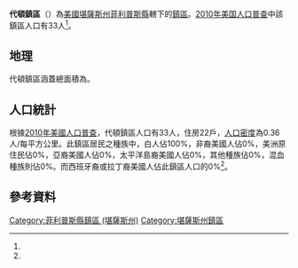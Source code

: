 {{noteTA
|G1=USState
}}
{{Infobox settlement
|official_name = 代頓鎮區
|native_name = Dayton Township
|settlement_type = 鎮區
|pushpin_map=USA Kansas
|coordinates_display = inline,title
|coordinates_region = US-KS
|subdivision_type = [[世界政區索引|國家]]
|subdivision_name = [[美国|美国]]
|subdivision_type1 = [[美國行政區劃|州]]
|subdivision_name1 = [[堪薩斯州|堪薩斯州]]
|subdivision_type2 = [[堪薩斯州行政區劃|縣]]
|subdivision_name2 = [[菲利普斯縣_(堪薩斯州)|菲利普斯縣]]
|area_total_km2 = 92.61
|area_land_km2 = 92.52
|area_water_km2 = 0.09
|area_total_sq_mi =
|area_land_sq_mi =
|area_water_sq_mi =
|area_water_percent = 0.10
|population_as_of = [[2010年美国人口普查|2010]]
|population_footnotes = <ref name="Census 2010">{{cite web| url=http://factfinder2.census.gov| title=Race, Hispanic or Latino, Age, and Housing Occupancy: 2010 Census Redistricting Data, Dayton township, Phillips County, Kansas| publisher=U.S. Census Bureau, American FactFinder 2| accessdate=2016-09-10| archive-date=2013-09-11| archive-url=https://web.archive.org/web/20130911234518/http://factfinder2.census.gov/| dead-url=no}}</ref>
|population_total = 33
|population_density_km2 = auto
|elevation_footnotes = 
|elevation_m = 651
|elevation_ft = 
|latd = 39
|latm = 52
|lats = 20
|latNS = N
|longd = 99
|longm = 27
|longs = 27
|longEW = W
|postal_code_type =
|postal_code = 
|blank_name = [[聯邦資料處理標準|FIPS代碼]]
|blank_info = 20-17100
|blank1_name = [[地名信息系统|GNIS編號]] 
|blank1_info = [http://geonames.usgs.gov/pls/gnispublic/f?p=gnispq:3:::NO::P3_FID:0471759 0471759]
|website = 
|footnotes = 
}}

'''代頓鎮區'''（{{lang-en|'''Dayton Township'''}}）為[[美國|美國]][[堪薩斯州|堪薩斯州]][[菲利普斯縣_(堪薩斯州)|菲利普斯縣]]轄下的[[行政鎮區|鎮區]]。[[2010年美国人口普查|2010年美国人口普查]]中該鎮區人口有33人<ref name="Census 2010"/>。

==地理==
代頓鎮區涵蓋總面積為{{convert|92.61|km2|sqmi}}。

==人口統計==
根據[[2010年美國人口普查|2010年美國人口普查]]，代頓鎮區人口有33人，住房22戶，[[人口密度|人口密度]]為0.36人/每平方公里。此鎮區居民之種族中，白人佔100%，非裔美國人佔0%，美洲原住民佔0%，亞裔美國人佔0%，太平洋島裔美國人佔0%，其他種族佔0%，混血種族則佔0%。而西班牙裔或拉丁裔美國人佔此鎮區人口的0%<ref name="Census 2010"/>。

==參考資料==
{{reflist}}

{{菲利普斯縣 (堪薩斯州)}}

{{DEFAULTSORT:Dayton}}
[[Category:菲利普斯縣鎮區_(堪薩斯州)|Category:菲利普斯縣鎮區 (堪薩斯州)]]
[[Category:堪薩斯州鎮區|Category:堪薩斯州鎮區]]

{{PhillipsCountyKS-geo-stub}}
